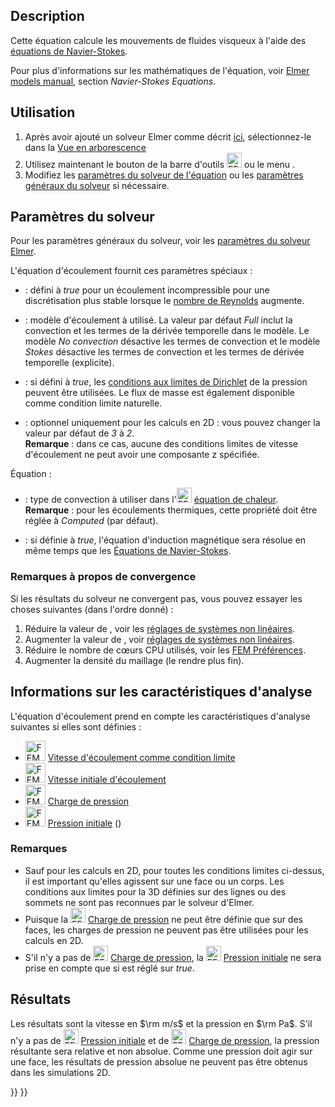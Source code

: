 <languages/>

{{Docnav/fr
|[[FEM_EquationStaticCurrent/fr|Équation courant statique]]
|[[FEM_EquationFlux/fr|Équation de flux]]
|[[FEM_Workbench/fr|Atelier FEM]]
|IconL=FEM_EquationStaticCurrent.svg
|IconR=FEM_EquationFlux.svg
|IconC=Workbench_FEM.svg
}}

{{GuiCommand/fr
|Name=FEM EquationFlow
|Name/fr=FEM Equation d'écoulement
|MenuLocation=Résolution → Équation d'écoulement
|Workbenches=[[FEM_Workbench/fr|FEM]]
|Version=0.17
|SeeAlso=
}}

==Description==

Cette équation calcule les mouvements de fluides visqueux à l'aide des [https://fr.wikipedia.org/wiki/%C3%89quations_de_Navier-Stokes équations de Navier-Stokes].

<div class="mw-translate-fuzzy">
Pour plus d'informations sur les mathématiques de l'équation, voir [http://www.elmerfem.org/blog/documentation/ Elmer models manual], section ''Navier-Stokes Equations''.
</div>

<span id="Usage"></span>
==Utilisation==

<div class="mw-translate-fuzzy">
# Après avoir ajouté un solveur Elmer comme décrit [[FEM_SolverElmer/fr#.C3.89quations|ici]], sélectionnez-le dans la [[Tree_view/fr|Vue en arborescence]]
# Utilisez maintenant le bouton de la barre d'outils [[Image:FEM_EquationFlow.svg|24px]] ou le menu {{MenuCommand|Résolution → Équation d'écoulement}}.
# Modifiez les [[#Param.C3.A8tres_du_solveur|paramètres du solveur de l'équation]] ou les [[FEM_SolverElmer_SolverSettings/fr|paramètres généraux du solveur]] si nécessaire.
</div>

<span id="Solver_Settings"></span>
==Paramètres du solveur==

Pour les paramètres généraux du solveur, voir les [[FEM_SolverElmer_SolverSettings/fr|paramètres du solveur Elmer]].

L'équation d'écoulement fournit ces paramètres spéciaux :
* {{PropertyData|Div Discretization}} : défini à ''true'' pour un écoulement incompressible pour une discrétisation plus stable lorsque le [https://fr.wikipedia.org/wiki/Nombre_de_Reynolds nombre de Reynolds] augmente.
* {{PropertyData|Flow Model}} : modèle d'écoulement à utilisé. La valeur par défaut ''Full'' inclut la convection et les termes de la dérivée temporelle dans le modèle. Le modèle ''No convection'' désactive les termes de convection et le modèle ''Stokes'' désactive les termes de convection et les termes de dérivée temporelle (explicite).
* {{PropertyData|Gradp Discretization}} : si défini à ''true'', les [https://fr.wikipedia.org/wiki/Condition_aux_limites_de_Dirichlet conditions aux limites de Dirichlet] de la pression peuvent être utilisées. Le flux de masse est également disponible comme condition limite naturelle.
* {{PropertyData|Variable}} : optionnel uniquement pour les calculs en 2D : vous pouvez changer la valeur par défaut de ''3'' à ''2''.</br>'''Remarque''' : dans ce cas, aucune des conditions limites de vitesse d'écoulement ne peut avoir une composante z spécifiée.

Équation :
* {{PropertyData|Convection}} : type de convection à utiliser dans l'[[Image:FEM_EquationHeat.svg|24px]] [[FEM_EquationHeat/fr|équation de chaleur]].</br>'''Remarque''' : pour les écoulements thermiques, cette propriété doit être réglée à ''Computed'' (par défaut).
* {{PropertyData|Magnetic Induction}} : si définie à ''true'', l'équation d'induction magnétique sera résolue en même temps que les [https://fr.wikipedia.org/wiki/%C3%89quations_de_Navier-Stokes Équations de Navier-Stokes].

<span id="Notes_for_Convergence"></span>
===Remarques à propos de convergence ===

Si les résultats du solveur ne convergent pas, vous pouvez essayer les choses suivantes (dans l'ordre donné) :
# Réduire la valeur de {{PropertyData|Relaxation Factor}}, voir les [[FEM_SolverElmer_SolverSettings/fr#Facteur_de_relaxation|réglages de systèmes non linéaires]].
# Augmenter la valeur de {{PropertyData|Nonlinear Newton After Iterations}}, voir [[FEM_SolverElmer_SolverSettings/fr#Système_non_linéaire|réglages de systèmes non linéaires]].
# Réduire le nombre de cœurs CPU utilisés, voir les [[FEM_Preferences/fr#Elmer|FEM Préférences]].
# Augmenter la densité du maillage (le rendre plus fin).

<span id="Analysis_Feature_Information"></span>
==Informations sur les caractéristiques d'analyse==

L'équation d'écoulement prend en compte les caractéristiques d'analyse suivantes si elles sont définies :

* [[Image:FEM_ConstraintFlowVelocity.svg|32px]] [[FEM_ConstraintFlowVelocity/fr|Vitesse d'écoulement comme condition limite]]
* [[Image:FEM_ConstraintInitialFlowVelocity.svg|32px]] [[FEM_ConstraintInitialFlowVelocity/fr|Vitesse initiale d'écoulement]]
* [[Image:FEM_ConstraintPressure.svg|32px]] [[FEM_ConstraintPressure/fr|Charge de pression]]
* [[Image:FEM_ConstraintInitialPressure.svg|32px]] [[FEM_ConstraintInitialPressure/fr|Pression initiale]] ({{Version/fr|0.21}})

<span id="Notes"></span>
===Remarques===

* Sauf pour les calculs en 2D, pour toutes les conditions limites ci-dessus, il est important qu'elles agissent sur une face ou un corps. Les conditions aux limites pour la 3D définies sur des lignes ou des sommets ne sont pas reconnues par le solveur d'Elmer.
* Puisque la [[Image:FEM_ConstraintPressure.svg|24px]] [[FEM_ConstraintPressure/fr|Charge de pression]] ne peut être définie que sur des faces, les charges de pression ne peuvent pas être utilisées pour les calculs en 2D.
* S'il n'y a pas de [[Image:FEM_ConstraintPressure.svg|24px]] [[FEM_ConstraintPressure/fr|Charge de pression]], la [[Image:FEM_ConstraintInitialPressure.svg|24px]] [[FEM_ConstraintInitialPressure/fr|Pression initiale]] ne sera prise en compte que si {{PropertyData|Gradp Discretization}} est réglé sur ''true''.

<span id="Results"></span>
==Résultats==

Les résultats sont la vitesse en <math>\rm m/s</math> et la pression en <math>\rm Pa</math>. S'il n'y a pas de [[Image:FEM_ConstraintInitialPressure.svg|24px]] [[FEM_ConstraintInitialPressure/fr|Pression initiale]] et de [[Image:FEM_ConstraintPressure.svg|24px]] [[FEM_ConstraintPressure/fr|Charge de pression]], la pression résultante sera relative et non absolue. Comme une pression doit agir sur une face, les résultats de pression absolue ne peuvent pas être obtenus dans les simulations 2D.


{{Docnav/fr
|[[FEM_EquationStaticCurrent/fr|Équation courant statique]]
|[[FEM_EquationFlux/fr|Équation de flux]]
|[[FEM_Workbench/fr|Atelier FEM]]
|IconL=FEM_EquationStaticCurrent.svg
|IconR=FEM_EquationFlux.svg
|IconC=Workbench_FEM.svg
}}

{{FEM Tools navi{{#translation:}}}}
{{Userdocnavi{{#translation:}}}}